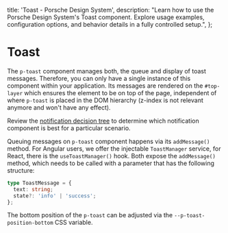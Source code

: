 
  title: 'Toast - Porsche Design System',
  description:
    "Learn how to use the Porsche Design System's Toast component. Explore usage examples, configuration options, and behavior details in a fully controlled setup.",
};

# Toast <ComponentStatus tagName="p-toast"></ComponentStatus>

The `p-toast` component manages both, the queue and display of toast messages. Therefore, you can only have a single
instance of this component within your application. Its messages are rendered on the `#top-layer` which ensures the
element to be on top of the page, independent of where `p-toast` is placed in the DOM hierarchy (z-index is not relevant
anymore and won't have any effect).

Review the [notification decision tree](/patterns/notifications/decision-tree/) to determine which notification
component is best for a particular scenario.

Queuing messages on `p-toast` component happens via its `addMessage()` method. For Angular users, we offer the
injectable `ToastManager` service, for React, there is the `useToastManager()` hook. Both expose the `addMessage()`
method, which needs to be called with a parameter that has the following structure:

```ts
type ToastMessage = {
  text: string;
  state?: 'info' | 'success';
};
```

The bottom position of the `p-toast` can be adjusted via the `--p-toast-position-bottom` CSS variable.

<ComponentExample codeSample={toastExample} />
